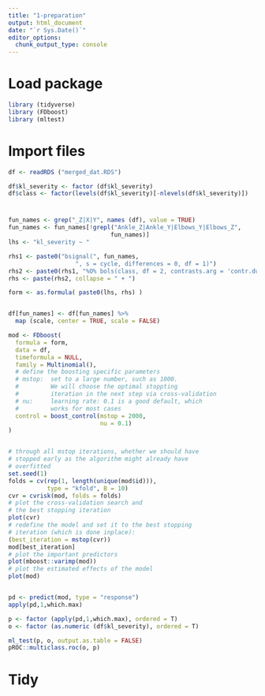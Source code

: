 ```yaml
---
title: "1-preparation"
output: html_document
date: "`r Sys.Date()`"
editor_options: 
  chunk_output_type: console
---
```

# Load package
```r
library (tidyverse)
library (FDboost)
library (mltest)
```
# Import files

```r
df <- readRDS ("merged_dat.RDS")

df$kl_severity <- factor (df$kl_severity)
df$class <- factor(levels(df$kl_severity)[-nlevels(df$kl_severity)])
```
#

```r
fun_names <- grep("_Z|X|Y", names (df), value = TRUE)
fun_names <- fun_names[!grepl("Ankle_Z|Ankle_Y|Elbows_Y|Elbows_Z", 
                             fun_names)]
lhs <- "kl_severity ~ "

rhs1 <- paste0("bsignal(", fun_names, 
                   ", s = cycle, differences = 0, df = 1)")
rhs2 <- paste0(rhs1, "%O% bols(class, df = 2, contrasts.arg = 'contr.dummy')")
rhs <- paste(rhs2, collapse = " + ")

form <- as.formula( paste0(lhs, rhs) )


df[fun_names] <- df[fun_names] %>%
  map (scale, center = TRUE, scale = FALSE)

mod <- FDboost(
  formula = form, 
  data = df, 
  timeformula = NULL, 
  family = Multinomial(), 
  # define the boosting specific parameters
  # mstop:  set to a large number, such as 1000.
  #         We will choose the optimal stoppting
  #         iteration in the next step via cross-validation
  # nu:     learning rate: 0.1 is a good default, which 
  #         works for most cases
  control = boost_control(mstop = 2000, 
                          nu = 0.1)
)


# through all mstop iterations, whether we should have
# stopped early as the algorithm might already have
# overfitted
set.seed(1)
folds = cv(rep(1, length(unique(mod$id))), 
           type = "kfold", B = 10)
cvr = cvrisk(mod, folds = folds)
# plot the cross-validation search and 
# the best stopping iteration
plot(cvr)
# redefine the model and set it to the best stopping
# iteration (which is done inplace): 
(best_iteration = mstop(cvr))
mod[best_iteration]
# plot the important predictors
plot(mboost::varimp(mod))
# plot the estimated effects of the model
plot(mod)


pd <- predict(mod, type = "response")
apply(pd,1,which.max)
```

```r
p <- factor (apply(pd,1,which.max), ordered = T)
o <- factor (as.numeric (df$kl_severity), ordered = T)

ml_test(p, o, output.as.table = FALSE)
pROC::multiclass.roc(o, p)
```


# Tidy
